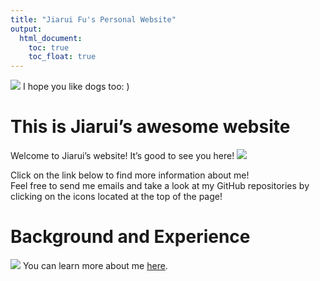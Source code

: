 ```yaml
---
title: "Jiarui Fu's Personal Website"
output: 
  html_document:
    toc: true
    toc_float: true
---
```


![](images/cute_dog.jpg)
I hope you like dogs too: )

# This is Jiarui's awesome website
Welcome to Jiarui's website! It's good to see you here! 
![](images/giphy.gif)

Click on the link below to find more information about me!  
Feel free to send me emails and take a look at my GitHub repositories by clicking on the icons located at the top of the page!

# Background and Experience
![](images/about_me.jpg)
You can learn more about me [here](about.html).


